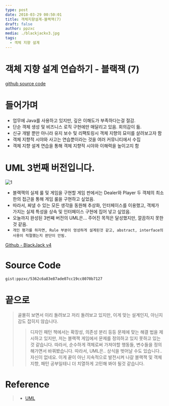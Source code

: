 ```yaml
---
type: post
date: 2018-03-29 00:50:01
title: 객체지향설계-블랙잭(7)
draft: false
author: ppzxc
media: ./blackjackv3.jpg
tags:
  - 객체 지향 설계
---
```


# 객체 지향 설계 연습하기 - 블랙잭 (7)

[github source code](https://github.com/JungHa-Cho/BlackJack)

# 들어가며

- 업무에 Java를 사용하고 있지만, 깊은 이해도가 부족하다는걸 절감.
- 단순 객체 생성 및 비즈니스 로직 구현에만 매달리고 있음. 회의감이 듦.
- 신규 개발 뿐만 아니라 유지 보수 및 리팩토링시 객체 지향의 묘미를 살려보고자 함
- 객체 지향적 시야와 사고는 연습뿐이라는 것을 여러 커뮤니티에서 수집
- 객체 지향 설계 연습을 통해 객체 지향적 시야와 이해력을 높이고지 함

# UML 3번째 버전입니다.

![1](./blackjackv3.jpg)

- 블랙잭의 실제 룰 및 게임을 구현할 게임 판에서는 Dealer와 Player 두 객체의 최소한의 접근을 통해 게임 룰을 구현하고 싶었음.
- 따라서, 짜낼 수 있는 모든 생각을 동원해 추상화, 인터페이스를 이용했고, 객체가 가지는 실제 특성을 상속 및 인터페이스 구현에 집어 넣고 싶었음.
- 오늘까지 완성된 3번째 버전의 UML은... 주어진 목적은 달성했지만, 깔끔하지 못한것 같음.
- `개인 평가를 하자면, Rule 부분이 엉성하게 설계된것 같고, abstract, interface의 사용이 적절했는지 판단이 안됨.`

[Github - BlackJack v4](https://github.com/JungHa-Cho/BlackJack)

# Source Code

`gist:ppzxc/5362c6a83e87ade07cc19cc8070b7127`

# 끝으로

> 골몰히 보면서 이리 돌려보고 저리 돌려보고 있지만, 이게 맞는 설계인지, 아닌지 감도 잡히지 않습니다.
>
> > 디자인 패턴 책에서는 확장성, 의존성 분리 등등 문제에 맞는 해결 법을 제시하고 있지만,
> > 저는 블랙잭 게임에서 문제를 정의하고 있지 못하고 있는것 같습니다.
> > 따라서, 순수하게 객체로써 가져야할 행동들, 변수들을 정의해가면서 바꿔봤습니다.
> > 따라서, UML은.. 상식을 벗어날 수도 있습니다.. 자신이 없네요.
> > 이게 끝이 아닌 지속적으로 발전시켜 나갈 블랙잭 및 객체지향, 패턴 공부일테니 더 치열하게 고민해 봐야 될것 같습니다.

# Reference

> - [UML](http://geniusduck.tistory.com/entry/UML-%EA%B8%B0%EB%B3%B8%ED%8E%B8-%EA%B8%B0%EB%B3%B8-%ED%91%9C%EA%B8%B0-%ED%98%95%EC%8B%9D-%EB%B0%8F-%EA%B4%80%EA%B3%84%ED%91%9C%ED%98%84%EB%B2%95)
